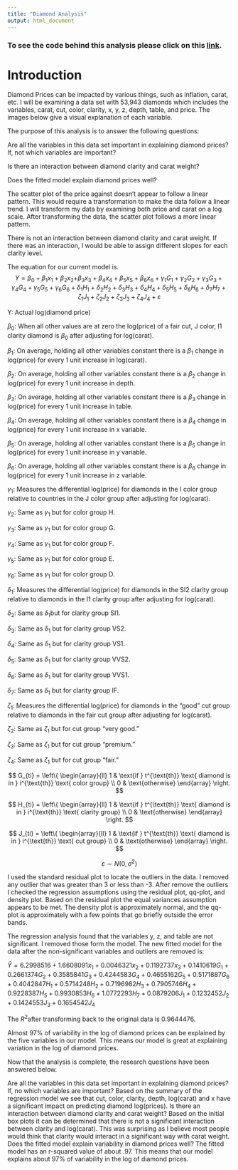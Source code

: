 ```yaml
---
title: "Diamond Analysis"
output: html_document
---
```


### To see the code behind this analysis please click on this [link](http://Rosiek032123.github.io/Portfolio/Biol%203100%20Final%20Project/Final-Project.rmd).

# Introduction

Diamond Prices can be impacted by various things, such as inflation, carat, etc. I will be examining a data set with 53,943 diamonds which includes the variables, carat, cut, color, clarity, x, y, z, depth, table, and price. The images below give a visual explanation of each variable.

The purpose of this analysis is to answer the following questions:

Are all the variables in this data set important in explaining diamond prices? If, not which variables are important?

Is there an interaction between diamond clarity and carat weight?

Does the fitted model explain diamond prices well?

The scatter plot of the price against doesn’t appear to follow a linear pattern. This would require a transformation to make the data follow a linear trend. I will transform my data by examining both price and carat on a log scale. After transforming the data, the scatter plot follows a more linear pattern.

There is not an interaction between diamond clarity and carat weight. If there was an interaction, I would be able to assign different slopes for each clarity level.

The equation for our current model is. $$Y=\beta_0+\beta_1x_1+\beta_2x_2{{+\beta_3x_3+\beta_4x_4+\beta_5x_5+\beta_6x_6+\gamma}_1G}_1+{\gamma_2G}_2+{\gamma_3G}_3+{\gamma_4G}_4+{\gamma_5G}_5+{\gamma_6G}_6+{\delta_1H}_1+{\delta_2H}_2+{\delta_3H}_3+{\delta_4H}_4+{\delta_5H}_5+{\delta_6H}_6+{\delta_7H}_7+{\zeta_1J}_1+{\zeta_2J}_2+{\zeta_3J}_3+{\zeta_4J}_4+\varepsilon$$

Y: Actual log(diamond price)

$\beta_0$: When all other values are at zero the log(price) of a fair cut, J color, I1 clarity diamond is $\beta_0$ after adjusting for log(carat).

$\beta_1$: On average, holding all other variables constant there is a $\beta_1$ change in log(price) for every 1 unit increase in log(carat).

$\beta_2$: On average, holding all other variables constant there is a $\beta_2$ change in log(price) for every 1 unit increase in depth.

$\beta_3$: On average, holding all other variables constant there is a $\beta_3$ change in log(price) for every 1 unit increase in table.

$\beta_4$: On average, holding all other variables constant there is a $\beta_4$ change in log(price) for every 1 unit increase in x variable.

$\beta_5$: On average, holding all other variables constant there is a $\beta_5$ change in log(price) for every 1 unit increase in y variable.

$\beta_6$: On average, holding all other variables constant there is a $\beta_6$ change in log(price) for every 1 unit increase in z variable.

$\gamma_1$: Measures the differential log(price) for diamonds in the I color group relative to countries in the J color group after adjusting for log(carat).

$\gamma_2$: Same as $\gamma_1$ but for color group H.

$\gamma_3$: Same as $\gamma_1$ but for color group G.

$\gamma_4$: Same as $\gamma_1$ but for color group F.

$\gamma_5$: Same as $\gamma_1$ but for color group E.

$\gamma_6$: Same as $\gamma_1$ but for color group D.

$\delta_1$: Measures the differential log(price) for diamonds in the SI2 clarity group relative to diamonds in the I1 clarity group after adjusting for log(carat).

$\delta_2$: Same as $\delta_1$but for clarity group SI1.

$\delta_3$: Same as $\delta_1$ but for clarity group VS2.

$\delta_4$: Same as $\delta_1$ but for clarity group VS1.

$\delta_5$: Same as $\delta_1$ but for clarity group VVS2.

$\delta_6$: Same as $\delta_1$ but for clarity group VVS1.

$\delta_7$: Same as $\delta_1$ but for clarity group IF.

$\zeta_1$: Measures the differential log(price) for diamonds in the “good” cut group relative to diamonds in the fair cut group after adjusting for log(carat).

$\zeta_2$: Same as $\zeta_1$ but for cut group “very good.”

$\zeta_3$: Same as $\zeta_1$ but for cut group “premium.”

$\zeta_4$: Same as $\zeta_1$ but for cut group “fair.”

$$
G_{ti} = 
\left\{
\begin{array}{ll}
      1 & \text{if } t^{\text{th}} \text{ diamond is in } i^{\text{th}} \text{ color group} \\
      0 & \text{otherwise}
\end{array} 
\right.
$$

$$
H_{ti} = 
\left\{
\begin{array}{ll}
      1 & \text{if } t^{\text{th}} \text{ diamond is in } i^{\text{th}} \text{ clarity group} \\
      0 & \text{otherwise}
\end{array} 
\right.
$$

$$
J_{ti} = 
\left\{
\begin{array}{ll}
      1 & \text{if } t^{\text{th}} \text{ diamond is in } i^{\text{th}} \text{ cut group} \\
      0 & \text{otherwise}
\end{array} 
\right.
$$

$$
\varepsilon \sim N(0, \sigma^2)
$$

I used the standard residual plot to locate the outliers in the data. I removed any outlier that was greater than 3 or less than -3. After remove the outliers I checked the regression assumptions using the residual plot, qq-plot, and density plot. Based on the residual plot the equal variances assumption appears to be met. The density plot is approximately normal, and the qq-plot is approximately with a few points that go briefly outside the error bands.

The regression analysis found that the variables y, z, and table are not significant. I removed those form the model. The new fitted model for the data after the non-significant variables and outliers are removed is:

$\hat{Y} = 6.2998516 + 1.6608091x_1 + 0.0046321x_2 + 0.1192737x_3 + 0.1410619G_1 + 0.2661374G_2 + 0.3585841G_3 + 0.4244583G_4 + 0.4655162G_5 + 0.5171887G_6 + 0.4042847H_1 + 0.5714248H_2 + 0.7196982H_3 + 0.7905746H_4 + 0.9228387H_5 + 0.9930853H_6 + 1.0772293H_7 + 0.0879206J_1 + 0.1232452J_2 + 0.1424553J_3 + 0.1654542J_4$

The $R^2$after transforming back to the original data is 0.9644476.

Almost 97% of variability in the log of diamond prices can be explained by the five variables in our model. This means our model is great at explaining variation in the log of diamond prices.

Now that the analysis is complete, the research questions have been answered below.

Are all the variables in this data set important in explaining diamond prices? If, no which variables are important? Based on the summary of the regression model we see that cut, color, clarity, depth, log(carat) and x have a significant impact on predicting diamond log(prices). Is there an interaction between diamond clarity and carat weight? Based on the initial box plots it can be determined that there is not a significant interaction between clarity and log(carat). This was surprising as I believe most people would think that clarity would interact in a significant way with carat weight. Does the fitted model explain variability in diamond prices well? The fitted model has an r-squared value of about .97. This means that our model explains about 97% of variability in the log of diamond prices.
